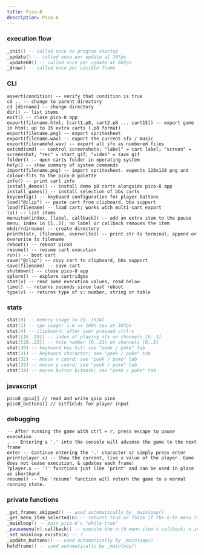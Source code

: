 ```yaml
---
title: Pico-8
description: Pico-8
---
```


### execution flow
```lua
_init() -- called once on program startup
_update() -- called once per update at 30fps
_update60() -- called once per update at 60fps
_draw() -- called once per visible frame
```

### CLI
```
assert(condition) -- verify that condition is true
cd .. -- change to parent directory
cd [dirname] -- change directory
dir() -- list items
exit() -- close pico-8 app
export(filename.html, [cart1.p8, cart2.p8 ... cart15]) -- export game in html; up to 15 extra carts (.p8 format)
export(filename.png) -- export spritesheet
export(filename.wav) -- export the current sfx / music
export(filename%d.wav) -- export all sfx as numbered files
extcmd(cmd) -- control screenshots; "label" = cart label; "screen" = screenshot; "rec" = start gif; "video" = save gif
folder() -- open carts folder in operating system
help() -- show summary of system commands
import(filename.png) -- import spritesheet. expects 128x128 png and colour-fits to the pico-8 palette
info() -- print cart info
install_demos() -- install demo p8 carts alongside pico-8 app
install_games() -- install selection of bbs carts
keyconfig() -- keyboard configuration for player buttons
load("@clip") -- paste cart from clipboard, bbs support
load(filename) -- load cart; works with multi-cart export
ls() -- list items
menuitem(index, [label, callback]) -- add an extra item to the pause menu; index in [1..5]; no label or callback removes the item
mkdir(dirname) -- create directory
printh(str, [filename, overwrite]) -- print str to terminal; append or overwrite to filename
reboot() -- reboot pico8
resume() -- resume cart execution
run() -- boot cart
save("@clip") -- copy cart to clipboard, bbs support
save(filename) -- save cart
shutdown() -- close pico-8 app
splore() -- explore cartridges
stat(x) -- read some execution values, read below
time() -- returns seconds since last reboot
type(v) -- returns type of v: number, string or table
```

### stats
```lua
stat(0) -- memory usage in [0..1024]
stat(1) -- cpu usage; 1.0 == 100% cpu at 30fps
stat(4) -- clipboard; after user pressed ctrl-v
stat([16..19]) -- index of playing sfx on channels [0..3]
stat([20..23]) -- note number (0..31) on channels [0..3]
stat(30) -- keyboard key hit; see "peek / poke" tab
stat(31) -- keyboard character; see "peek / poke" tab
stat(32) -- mouse x coord; see "peek / poke" tab
stat(33) -- mouse y coord; see "peek / poke" tab
stat(34) -- mouse button bitmask; see "peek / poke" tab
```

### javascript
```
pico8_gpio[] // read and write gpio pins
pico8_buttons[] // bitfields for player input
```

### debugging
```
-- After running the game with ctrl + r, press escape to pause execution
. -- Entering a '.' into the console will advance the game to the next frame
enter -- Continue entering the '.' character or simply press enter
print(player.x) -- Show the current, live x value of the player. Game does not cease execution, & updates each frame!
?player.x -- '?' functions just like 'print' and can be used in place as shorthand
resume() -- The 'resume' function will return the game to a normal running state.
```

### private functions
```lua
_get_frames_skipped() -- used automatically by _mainloop()
_get_menu_item_selected(n) -- returns true or false if the n-th menu item is selected; n in [1..5]; used automatically by _mainloop()
_mainloop() -- main pico-8's "while true"
_pausemenu[n].callback() -- execute the n-th menu item's callback; n in [1..5]; used automatically by _mainloop()
_set_mainloop_exists(n) -- ?
_update_buttons() -- used automatically by _mainloop()
holdframe() -- used automatically by _mainloop()
```